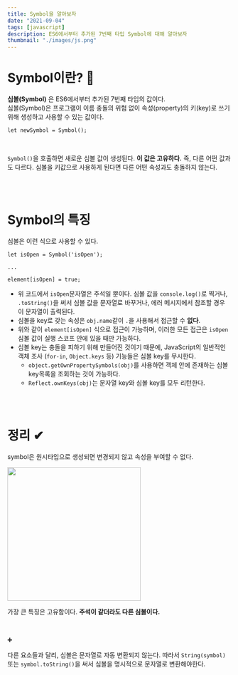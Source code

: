 ```yaml
---
title: Symbol을 알아보자
date: "2021-09-04"
tags: [javascript]
description: ES6에서부터 추가된 7번째 타입 Symbol에 대해 알아보자
thumbnail: "./images/js.png"
---
```




# Symbol이란? 🤔

**심볼(Symbol)** 은 ES6에서부터 추가된 7번째 타입의 값이다.  
심볼(Symbol)은 프로그램이 이름 충돌의 위험 없이 속성(property)의 키(key)로 쓰기 위해 생성하고 사용할 수 있는 값이다.

`let newSymbol = Symbol();`

<br />

`Symbol()`을 호출하면 새로운 심볼 값이 생성된다. **이 값은 고유하다.** 즉, 다른 어떤 값과도 다르다. 심볼을 키값으로 사용하게 된다면 다른 어떤 속성과도 충돌하지 않는다.


<br />
<br />

# Symbol의 특징

  
심볼은 이런 식으로 사용할 수 있다.

```
let isOpen = Symbol('isOpen');

...

element[isOpen] = true;
```

-  위 코드에서 `isOpen`문자열은 주석일 뿐이다. 심볼 값을 `console.log()`로 찍거나, `.toString()`을 써서 심볼 값을 문자열로 바꾸거나, 에러 메시지에서 참조할 경우 이 문자열이 출력된다. 
-  심볼을 key로 갖는 속성은 `obj.name`같이 `.`을 사용해서 접근할 수 **없다**.
-  위와 같이 `element[isOpen]` 식으로 접근이 가능하며, 이러한 모든 접근은 `isOpen`심볼 값이 실행 스코프 안에 있을 때만 가능하다.
-  심볼 key는 충돌을 피하기 위해 만들어진 것이기 때문에, JavaScript의 일반적인 객체 조사 (`for-in`, `Object.keys` 등) 기능들은 심볼 key를 무시한다.
    -   `object.getOwnPropertySymbols(obj)`를 사용하면 객체 안에 존재하는 심볼 key목록을 조회하는 것이 가능하다.
    -   `Reflect.ownKeys(obj)`는 문자열 key와 심볼 key를 모두 리턴한다.


<br />
<br />

# 정리 ✔
  
symbol은 원시타입으로 생성되면 변경되지 않고 속성을 부여할 수 없다.

 <img
    src="https://img1.daumcdn.net/thumb/R1280x0/?scode=mtistory2&fname=https%3A%2F%2Fblog.kakaocdn.net%2Fdn%2FeynOt2%2Fbtrd5jSOlCS%2FtFb4zeN4FRQj1r4e0FFUi0%2Fimg.png"
    width="300"
    className="m-auto"
  />

가장 큰 특징은 고유함이다. **주석이 같더라도 다른 심볼이다.**


<br />

➕

다른 요소들과 달리, 심볼은 문자열로 자동 변환되지 않는다. 따라서 `String(symbol)` 또는 `symbol.toString()`을 써서 심볼을 명시적으로 문자열로 변환해야한다.


